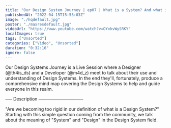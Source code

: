 ```yaml
---
title: "Our Design System Journey | ep07 | What is a System? And what is Design?"
publishedAt: "2022-04-15T15:55:03Z"
image: "./hqdefault.jpg"
poster: "./maxresdefault.jpg"
videoUrl: "https://www.youtube.com/watch?v=OYxkvWySRKY"
localImages: true
tags: ["Unsorted"]
categories: ["Video", "Unsorted"]
duration: "0:32:16"
ignore: false
---
```


Our Design Systems Journey is a Live Session where a Designer (@th4is_ds) and a Developer (@m4d_z) meet to talk about their use and understanding of Design Systems. In the end they'll, fortunately, produce a comprehensive mind map covering the Design Systems to help and guide everyone in this realm.

⎯⎯⎯ Description ⎯⎯⎯⎯⎯⎯⎯⎯⎯⎯⎯⎯⎯⎯⎯⎯⎯⎯⎯⎯

"Are we becoming too rigid in our definition of what is a Design System?" Starting with this simple question coming from the community, we talk about the meaning of "System" and "Design" in the Design System field.

